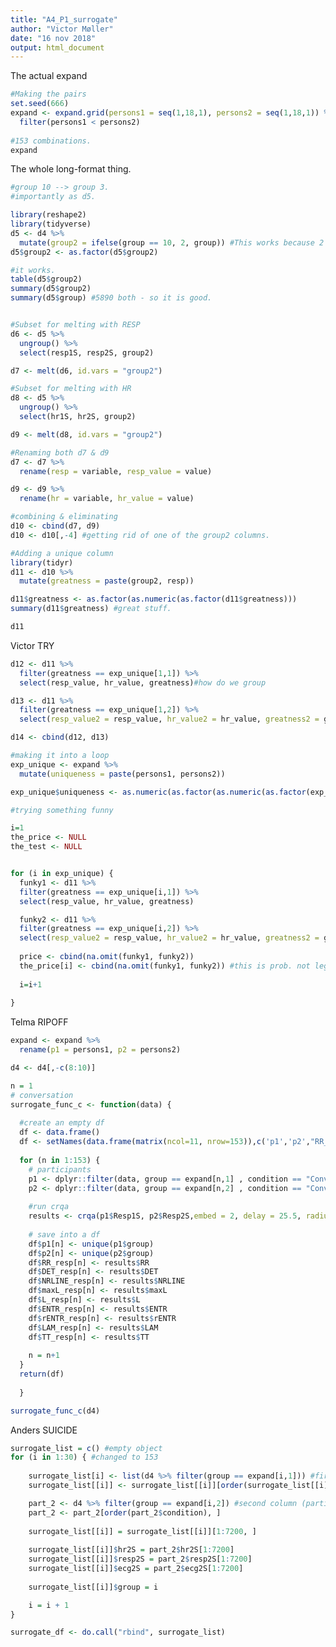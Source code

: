 ```yaml
---
title: "A4_P1_surrogate"
author: "Victor Møller"
date: "16 nov 2018"
output: html_document
---
```


The actual expand

```r
#Making the pairs 
set.seed(666)
expand <- expand.grid(persons1 = seq(1,18,1), persons2 = seq(1,18,1)) %>%
  filter(persons1 < persons2)
  
#153 combinations. 
expand
```

The whole long-format thing. 

```r
#group 10 --> group 3.
#importantly as d5. 

library(reshape2)
library(tidyverse)
d5 <- d4 %>%
  mutate(group2 = ifelse(group == 10, 2, group)) #This works because 2 comes after (just like 10 does. So, it works by accident - which is good enough for now.)
d5$group2 <- as.factor(d5$group2)

#it works. 
table(d5$group2)
summary(d5$group2)
summary(d5$group) #5890 both - so it is good. 


#Subset for melting with RESP
d6 <- d5 %>%
  ungroup() %>%
  select(resp1S, resp2S, group2)

d7 <- melt(d6, id.vars = "group2")

#Subset for melting with HR
d8 <- d5 %>%
  ungroup() %>%
  select(hr1S, hr2S, group2)

d9 <- melt(d8, id.vars = "group2")

#Renaming both d7 & d9 
d7 <- d7 %>%
  rename(resp = variable, resp_value = value)

d9 <- d9 %>%
  rename(hr = variable, hr_value = value)

#combining & eliminating 
d10 <- cbind(d7, d9)
d10 <- d10[,-4] #getting rid of one of the group2 columns. 

#Adding a unique column 
library(tidyr)
d11 <- d10 %>%
  mutate(greatness = paste(group2, resp))

d11$greatness <- as.factor(as.numeric(as.factor(d11$greatness)))
summary(d11$greatness) #great stuff. 

d11


```

Victor TRY

```r

d12 <- d11 %>%
  filter(greatness == exp_unique[1,1]) %>%
  select(resp_value, hr_value, greatness)#how do we group 

d13 <- d11 %>%
  filter(greatness == exp_unique[1,2]) %>%
  select(resp_value2 = resp_value, hr_value2 = hr_value, greatness2 = greatness) 

d14 <- cbind(d12, d13)

#making it into a loop 
exp_unique <- expand %>%
  mutate(uniqueness = paste(persons1, persons2)) 

exp_unique$uniqueness <- as.numeric(as.factor(as.numeric(as.factor(exp_unique$uniqueness))))

#trying something funny

i=1
the_price <- NULL
the_test <- NULL


for (i in exp_unique) {
  funky1 <- d11 %>%
  filter(greatness == exp_unique[i,1]) %>%
  select(resp_value, hr_value, greatness) 

  funky2 <- d11 %>%
  filter(greatness == exp_unique[i,2]) %>%
  select(resp_value2 = resp_value, hr_value2 = hr_value, greatness2 = greatness) 
  
  price <- cbind(na.omit(funky1, funky2))
  the_price[i] <- cbind(na.omit(funky1, funky2)) #this is prob. not legit. 
  
  i=i+1
  
}


```

Telma RIPOFF

```r

expand <- expand %>%
  rename(p1 = persons1, p2 = persons2)

d4 <- d4[,-c(8:10)]

n = 1
# conversation
surrogate_func_c <- function(data) {
  
  #create an empty df
  df <- data.frame()
  df <- setNames(data.frame(matrix(ncol=11, nrow=153)),c('p1','p2',"RR_resp","DET_resp","NRLINE_resp","maxL_resp","L_resp","ENTR_resp", "rENTR_resp", "LAM_resp", "TT_resp"))
  
  for (n in 1:153) {
    # participants
    p1 <- dplyr::filter(data, group == expand[n,1] , condition == "Conversation") 
    p2 <- dplyr::filter(data, group == expand[n,2] , condition == "Conversation")
    
    #run crqa
    results <- crqa(p1$Resp1S, p2$Resp2S,embed = 2, delay = 25.5, radius = 0.408, normalize = 0,  rescale = 0,  mindiagline = 2,  minvertline = 2,  tw = 0,  whiteline = FALSE,  recpt = FALSE )
    
    # save into a df
    df$p1[n] <- unique(p1$group)
    df$p2[n] <- unique(p2$group)
    df$RR_resp[n] <- results$RR
    df$DET_resp[n] <- results$DET
    df$NRLINE_resp[n] <- results$NRLINE
    df$maxL_resp[n] <- results$maxL
    df$L_resp[n] <- results$L
    df$ENTR_resp[n] <- results$ENTR
    df$rENTR_resp[n] <- results$rENTR
    df$LAM_resp[n] <- results$LAM
    df$TT_resp[n] <- results$TT
    
    n = n+1
  }
  return(df)    
    
  }

surrogate_func_c(d4)

```

Anders SUICIDE

```r

surrogate_list = c() #empty object 
for (i in 1:30) { #changed to 153
    
    surrogate_list[i] <- list(d4 %>% filter(group == expand[i,1])) #first column 
    surrogate_list[[i]] <- surrogate_list[[i]][order(surrogate_list[[i]]$condition),]

    part_2 <- d4 %>% filter(group == expand[i,2]) #second column (participant)
    part_2 <- part_2[order(part_2$condition), ]
    
    surrogate_list[[i]] = surrogate_list[[i]][1:7200, ]
 
    surrogate_list[[i]]$hr2S = part_2$hr2S[1:7200]
    surrogate_list[[i]]$resp2S = part_2$resp2S[1:7200]
    surrogate_list[[i]]$ecg2S = part_2$ecg2S[1:7200]
    
    surrogate_list[[i]]$group = i

    i = i + 1
}

surrogate_df <- do.call("rbind", surrogate_list)


```


